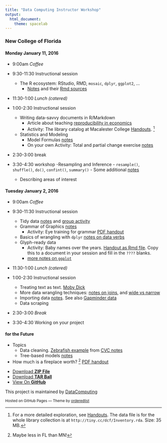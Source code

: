 ```yaml
---
title: "Data Computing Instructor Workshop"
output: 
  html_document: 
    theme: spacelab
---
```


<!--
# To do

2. Index-card handout about Parts of Speech
-->

### New College of Florida

#### Monday January 11, 2016

* 9:00am         *Coffee*
* 9:30-11:30     Instructional session
    - The R ecosystem: RStudio, RMD, `mosaic`, `dplyr`, `ggplot2`, ...
        - [Notes](MOSAIC/StartingRandMOSAIC.html) and their [Rmd sources](MOSAIC/StartingRandMOSAIC.Rmd)
        
* 11:30-1:00     *Lunch (catered)*

* 1:00-2:30      Instructional session
    - Writing data-savvy documents in R/Markdown
        - Article about teaching [reproducibility in economics](Ball-Medeiros-JEE.pdf)
        - Activity: The library catalog at Macalester College [Handouts](Handouts/small-project-library-books.pdf). ^[For a more detailed exploration, see [Handouts](Handouts/Library-Resource-Use.pdf). The data file is for the whole library collection is at `http://tiny.cc/dcf/Inventory.rda`. Size: 35 MB.]
    - Statistics and Modeling
        - Model Formulas [notes](MOSAIC/Formulas.html)
        - On your own Activity: Total and partial change exercise [notes](MOSAIC/partial-change-activity.html) 



* 2:30-3:00        break
* 3:30-4:30        workshop
    -Resampling and Inference
        - `resample()`, `shuffle()`, `do()`, `confint()`, `summary()`
            - Some additional [notes](MOSAIC/Modeling.html)
    - Describing areas of interest



#### Tuesday January 2, 2016

* 9:00am         *Coffee*

* 9:30-11:30     Instructional session
    - Tidy data [notes](Handouts/tidy_data.html) and [group activity](Handouts/TidyDataActivities.html)
    - Grammar of Graphics [notes](Handouts/VisualizationConcepts.html)
        - Activity: Eye training for grammar [PDF handout](eye-training.pdf) 
    - Basics of wrangling with `dplyr` [notes on data verbs](Handouts/Verbs.html)
    - Glyph-ready data
        - Activity: Baby names over the years. [Handout as Rmd file](WhatHappenedToJane.html). Copy this to a document in your session and fill in the `????` blanks.
        - [more notes on `ggplot`](http://dtkaplan.github.io/CVC/Summer2015/Learn/ggplot2/ggplot2Intro.pdf)

* 11:30-1:00     *Lunch (catered)*
* 1:00-2:30       Instructional session
    - Treating text as text. [Moby Dick](MobyDick/notes.html)
    - More data wrangling techniques: [notes on joins](Handouts/Joins.html), and [wide vs narrow](Handouts/Wide-vs-Narrow.html)
    - Importing data [notes](http://dtkaplan.github.io/CVC/Summer2015/Learn/ImportingData/ImportingData.html).  See also [Gapminder data](http://dtkaplan.github.io/CVC/Summer2015/Learn/TidyData/TidyGapMinder.html)
    - Data scraping


* 2:30-3:00        *Break*
* 3:30-4:30        Working on your project
 
#### for the Future

* Topics
    - Data cleaning. [Zebrafish example](http://dtkaplan.github.io/CVC/Summer2015/Learn/Wrangling/ZebrafishRmd.html) from [CVC notes](http://dtkaplan.github.io/CVC/Summer2015/Learn/Wrangling/WranglingQuickStart.html)
    - Tree-based models [notes](Handouts/ManyVariables.html)

* How much is a fireplace worth? ^[Maybe less in FL than MN!] [PDF handout](MOSAIC/UntanglingHousePrices.pdf)



<footer>
<ul>
<li><a href="https://github.com/DataComputing/InstructorWorkshop/zipball/master">Download <strong>ZIP File</strong></a></li>
<li><a href="https://github.com/DataComputing/InstructorWorkshop/tarball/master">Download <strong>TAR Ball</strong></a></li>
<li><a href="https://github.com/DataComputing/InstructorWorkshop">View On <strong>GitHub</strong></a></li>
</ul>
</header>

<p>This project is maintained by <a href="https://github.com/DataComputing">DataComputing</a></p>
<p><small>Hosted on GitHub Pages &mdash; Theme by <a href="https://github.com/orderedlist">orderedlist</a></small></p>
</footer>
</div>
<script src="javascripts/scale.fix.js"></script>
<script type="text/javascript">
var gaJsHost = (("https:" == document.location.protocol) ? "https://ssl." : "http://www.");
document.write(unescape("%3Cscript src='" + gaJsHost + "google-analytics.com/ga.js' type='text/javascript'%3E%3C/script%3E"));
</script>
<script type="text/javascript">
try {
  var pageTracker = _gat._getTracker("UA-72047204-1");
  pageTracker._trackPageview();
} catch(err) {}
</script>
